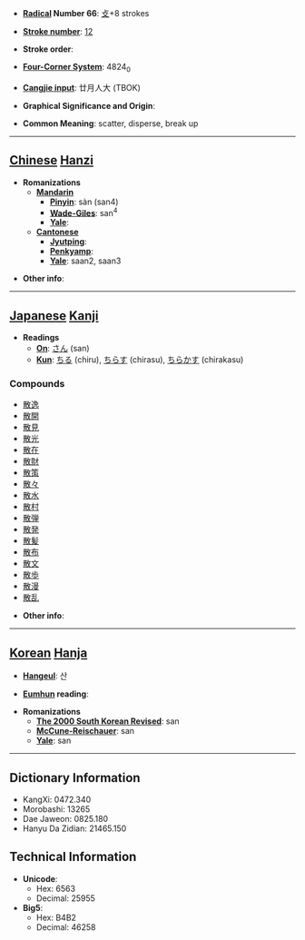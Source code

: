 * '''[[Wiktionary:Chinese radical index| Radical]] Number 66''': [[Wiktionary:Chinese radical index 攴|攴]]+8 strokes

* '''[[Wiktionary:Chinese total strokes index|Stroke number]]''': [[Wiktionary:Chinese total strokes index 12|12]]

* '''Stroke order''': 

* '''[[Wiktionary:Chinese four corner index|Four-Corner System]]''': 4824<sub>0</sub>

* '''[[Wiktionary:Chinese Cangjie index|Cangjie input]]''': 廿月人大 (TBOK)

* '''Graphical Significance and Origin''': 

* '''Common Meaning''': scatter, disperse, break up

----

== [[Chinese]] [[Hanzi]] ==

* '''Romanizations'''
** '''[[Mandarin]]'''
*** '''[[Pinyin]]''': sàn (san4)
*** '''[[Wade-Giles]]''': san<sup>4</sup>
*** '''[[Yale]]''': 
** '''[[Cantonese]]'''
*** '''[[Jyutping]]''':
*** '''[[Penkyamp]]''': 
*** '''[[Yale]]''': saan2, saan3

* '''Other info''': 

----

== [[Japanese]] [[Kanji]] ==

* '''Readings'''
** '''[[On]]''': [[さん]] (san)
** '''[[Kun]]''': [[ちる]] (chiru), [[ちらす]] (chirasu), [[ちらかす]] (chirakasu)

===Compounds===
* [[散逸]]
* [[散開]]
* [[散見]]
* [[散光]]
* [[散在]]
* [[散財]]
* [[散策]]
* [[散々]]
* [[散水]]
* [[散村]]
* [[散弾]]
* [[散発]]
* [[散髪]]
* [[散布]]
* [[散文]]
* [[散歩]]
* [[散漫]]
* [[散乱]]

* '''Other info''':  

----

== [[Korean]] [[Hanja]] ==

* '''[[Hangeul]]''': 산

* '''[[Eumhun]] reading''': 

* '''Romanizations'''
** '''[[The 2000 South Korean Revised Romanization|The 2000 South Korean Revised]]''': san
** '''[[McCune-Reischauer]]''': san
** '''[[Yale]]''': san

----

== Dictionary Information ==

* KangXi: 0472.340
* Morobashi: 13265
* Dae Jaweon: 0825.180
* Hanyu Da Zidian: 21465.150

== Technical Information ==

* '''Unicode''':
** Hex: 6563
** Decimal: 25955
* '''Big5''':
** Hex: B4B2
** Decimal: 46258